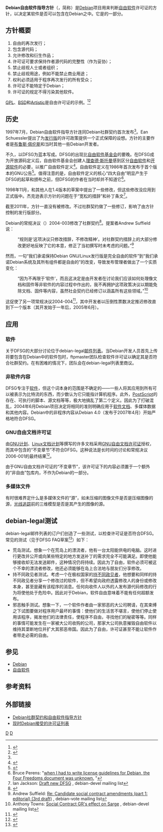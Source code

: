 {{NoteTA|G1=IT|G2=FL}}
'''Debian自由软件指导方针'''（{{lang-en|Debian Free Software Guidelines}}，简称{{lang|en|DFSG}}）是[[Debian|Debian]]项目用来判断[[自由软件|自由软件]]许可证的方针，以决定某软件是否可以包含在Debian之中。它是{{link-en|Debian社群契约|Debian Social Contract}}的一部分。

== 方针概要 ==
# 自由的再次发行；
# 包含源代码；
# 允许修改和衍生作品；
# 许可证可要求保持作者源代码的完整性（作为妥协）；
# 禁止歧视人士或者组织；
# 禁止歧视用途，例如不能禁止商业用途；
# 权利必须适用于程序再次发行的所有受众；
# 许可证不能特定于Debian；
# 许可证的规定不得污染其他软件。

[[GNU通用公共许可证|GPL]]、[[BSD许可证|BSD]]和[[艺术许可协议|Artistic]]是自由许可证的示例。<ref name="1997-msg00017">{{cite web |author=布鲁斯·佩伦斯 |url=http://lists.debian.org/debian-announce/debian-announce-1997/msg00017.html |title=Debian's "Social Contract" with the Free Software Community |work=debian-announce mailing list |date=1997-07-04 |accessdate=2013-08-29 |archive-date=2007-10-27 |archive-url=https://web.archive.org/web/20071027070144/http://lists.debian.org/debian-announce/debian-announce-1997/msg00017.html |dead-url=no }}</ref><ref>{{cite web |url=http://www.debian.org/social_contract#guidelines |title=Debian社群契约 |publisher=Debian |date=2004-04-26 |accessdate=2013-08-29 |archive-date=1999-04-17 |archive-url=https://web.archive.org/web/19990417230433/http://www.debian.org/social_contract#guidelines |dead-url=no }}</ref>

== 历史 ==
1997年7月，Debian自由软件指导方针连同Debian社群契约首次发布<ref name="1997-msg00017" />。Ean Schuessler提出了为[[Linux发行版|发行版]]的许可政策提供一个正式保障的设想。方针的主要作者是[[布鲁斯·佩伦斯|布鲁斯·佩伦斯]]和当时其他一些Debian开发者。

不久，{{link-en|开放源码定义|The Open Source Definition}}以DFSG为蓝本写成。DFSG的出现比[[自由软件基金会|自由软件基金会]]的{{link-en|自由软件定义|The Free Software Definition}}要晚。在DFSG成为开放源码定义后，自由软件基金会创建人[[理查德·斯托曼|理查德·斯托曼]]感到区分[[自由软件|自由软件]]和[[开源软件|开源软件]]的必要，以推广自由软件定义<ref>{{cite web |author=[[理查德·斯托曼|理查德·斯托曼]] |url=http://www.gnu.org/philosophy/open-source-misses-the-point.html |title=Why "Open Source" misses the point of Free Software |work=GNU website |accessdate=2013-08-29 |archive-date=2016-08-17 |archive-url=https://web.archive.org/web/20160817213105/http://www.gnu.org/philosophy/open-source-misses-the-point.html |dead-url=no }}</ref>。自由软件定义在1986年首次发布于首个版本的GNU公告<ref>{{Cite web |url=http://www.gnu.org/bulletins/bull1.txt |title=GNU's Bulletin, First Edition |accessdate=2013-08-29 |archive-date=2018-10-11 |archive-url=https://web.archive.org/web/20181011023436/http://www.gnu.org/bulletins/bull1.txt |dead-url=no }}</ref>。值得注意的是，自由软件定义的核心“四大自由”明显产生于DFSG的起草和颁布之前，但DFSG的作者在当时却并不知道它<ref>Bruce Perens: "[http://news.slashdot.org/comments.pl?sid=1129863&cid=26875815 when I had to write license guidelines for Debian, the Four Freedoms document was unknown.] {{Wayback|url=http://news.slashdot.org/comments.pl?sid=1129863&cid=26875815 |date=20130717074714 }}"</ref>。

1998年11月，{{link-en|伊恩·杰克逊|Ian Jackson}}和其他人在1.4版本的草案中提出了一些修改，但这些修改没应用到正式版中。杰克逊表示方针的问题在于“宽松的措辞”和补丁条文<ref>Ian Jackson: [http://lists.debian.org/debian-devel/1998/11/msg01944.html Draft new DFSG] {{Wayback|url=http://lists.debian.org/debian-devel/1998/11/msg01944.html |date=20090604031649 }}, debian-devel mailing list</ref>。

截至2011年，方针一直没有被修改。不过社群契约做了一些修订，影响了由方针控制的发行版部分。

Debian的常规决议（{{lang|en|General Resolution}}）2004-003修改了社群契约<ref>{{Cite web |url=http://www.debian.org/vote/2004/vote_003 |title=General Resolution: Editorial amendments to the social contract |accessdate=2013-08-29 |archive-date=2004-06-06 |archive-url=https://web.archive.org/web/20040606205025/http://www.debian.org/vote/2004/vote_003 |dead-url=no }}</ref>。提案者Andrew Suffield说：

:“规则是‘这项决议只修改措辞，不修改精神’。对社群契约措辞上的大部分修改更好地反映了它的本意，修正了当初撰写时未考虑的问题。”<ref>Andrew Suffield: [http://lists.debian.org/debian-vote/2004/01/msg00692.html Re: Candidate social contract amendments (part 1: editorial) (3rd draft)] {{Wayback|url=http://lists.debian.org/debian-vote/2004/01/msg00692.html |date=20090604023508 }}, debian-vote mailing list</ref>

然而，一句“我们承诺保持Debian GNU/Linux发行版是完全自由的软件”到“我们承诺Debian系统及其所有组件都是自由的”的改变，导致发布管理者{{link-en|Anthony Towns|Anthony Towns}}做出了一个实质变化：

:“因为不再限于‘软件’，而且这决定是由开发者在讨论我们应该如何处理像文档和固件等非软件的内容过程中作出的，我不再拥护这项政策决议以期能免除文档、固件等内容，虽然社会契约已经修订以涵盖所有这些领域。”<ref>Anthony Towns: [http://lists.debian.org/debian-devel/2004/04/msg01929.html Social Contract GR's effect on Sarge] {{Wayback|url=http://lists.debian.org/debian-devel/2004/04/msg01929.html |date=20051127162937 }}, debian-devel mailing list</ref>

这促使了另一项常规决议2004-004<ref>{{Cite web |url=http://www.debian.org/vote/2004/vote_004 |title=General Resolution: Sarge Release Schedule in view of GR 2004-003 |accessdate=2013-08-29 |archive-date=2004-05-14 |archive-url=https://web.archive.org/web/20040514142756/http://www.debian.org/vote/2004/vote_004 |dead-url=no }}</ref>，其中开发者以压倒性票数决定推迟修改直到下一个版本（其开发始于一年后，2005年6月）。

== 应用 ==
=== 软件 ===
关于DFSG的大部分讨论位于debian-legal[[邮件列表|邮件列表]]。当Debian开发人员首先上传将要包含在Debian中的软件包时，ftpmaster团队检查软件许可证以确定其是否符合社群契约。在有困难的情况下，团队会在debian-legal列表里商议。

=== 非软件内容 ===
DFSG专注于[[软件|软件]]，但这个词本身的范围是不确定的——一些人将其应用到所有可以被表示为比特流的东西，而少数认为它只能指计算机程序。此外，[[PostScript|PostScript]]的存在、可执行的脚本、源文档等等，极大地搞乱了第二个定义。因此为了打破混乱，2004年6月Debian项目决定将相同的准则明确应用于[[软件文档|软件文档]]、多媒体数据和其他内容。Debian中的非程序内容从Debian 4.0（发布于2007年4月）开始严格地符合DFSG。

=== GNU自由文档许可证 ===
由[[GNU计划|GNU计划]]、[[Linux文档计划|Linux文档计划]]等撰写的许多文档采用[[GNU自由文档许可证|GNU自由文档许可证]]授权，而其中包含的“不变章节”不符合DFSG。这种说法是长时间的讨论和常规决议2006-001的最终结果<ref>{{Cite web |url=http://www.debian.org/vote/2006/vote_001 |title=General Resolution: Why the GNU Free Documentation License is not suitable for Debian main |accessdate=2013-08-29 |archive-date=2010-02-01 |archive-url=https://www.webcitation.org/5nE0WiWAV?url=http://www.debian.org/vote/2006/vote_001 |dead-url=no }}</ref>。

由于GNU自由文档许可证的“不变章节”，该许可证下的内容必须置于一个额外的“非自由”包库内，不作为Debian的一部分。

=== 多媒体文件 ===
有时很难界定什么是多媒体文件的“源”，如未压缩的图像文件是否是压缩图像的源，[[光线追踪|光线追踪]]前的三维模型是否是其产生的图像的源。

== debian-legal测试 ==
debian-legal邮件列表的订户们创造了一些测试，以检查许可证是否符合DFSG。常见的测试（见于DFSG FAQ草案<ref>{{Cite web |url=http://people.debian.org/~bap/dfsg-faq.html |title=The Debian Free Software FAQ |accessdate=2013-08-29 |archive-date=2004-04-09 |archive-url=https://web.archive.org/web/20040409080927/http://people.debian.org/~bap/dfsg-faq.html |dead-url=no }}</ref>）如下：
* 荒岛测试。想象一个在荒岛上的漂流者，他有一台太阳能供电的电脑。这时进行更改并公开或向某些特定的地方发送补丁的需求完全不可能满足。即使他能够接收却无法发送邮件，这种情况仍将持续。因此为了自由，软件必须可被这个不幸的漂流者修改，他还必须能够在岛上合法地与朋友们分享修改。
* 持不同政见者测试。考虑一个在极权国家的[[持不同政见者|持不同政见者]]，他想要和同样的持不同政见者分享一个修改过的软件，但不希望向政府透露修改人的身份或修改本身，甚至是藏有该程序的消息。任何向收件人以外的人发布源代码修改的行为将使他处于危险中。因此对于Debian，软件自由意味着不能有任何超额发布。
* 邪恶触手测试。想象一下，一个软件作者由一家邪恶的大公司聘请，在其束缚之下试图要做对程序用户最坏的事情：使他们的生活苦不堪言，使他们停止使用该程序，揭发他们的法律责任，使程序不自由，寻找他们的秘密等等。同样的事情可能发生在一家被大公司收购的公司，那家大公司执意摧毁自由软件以维持其垄断地位并扩大其邪恶帝国。因此为了自由，许可证甚至不能让软件作者带走必需的自由。

== 参见 ==
{{Portal|自由软件}}
* [[Debian|Debian]]
* [[自由软件|自由软件]]

== 参考资料 ==
{{Reflist}}

== 外部链接 ==
* [http://www.debian.org/social_contract#guidelines Debian社群契约和自由软件指导方针]{{Wayback|url=http://www.debian.org/social_contract#guidelines |date=19990417230433 }}
* [http://www.debian.org/legal/licenses/ 现时Debian接受的许可证列表]{{Wayback|url=http://www.debian.org/legal/licenses/ |date=20160422174117 }}

{{Debian}}
{{FOSS}}

[[Category:Debian|D]]
[[Category:自由软件|D]]